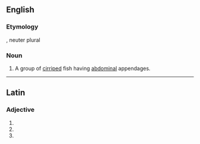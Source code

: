 ==English==

===Etymology===
{{etyl|la}}, neuter plural

===Noun===
{{en-noun|-}}

# {{zoology}} A group of [[cirriped]] fish having [[abdominal]] appendages.

----

==Latin==

===Adjective===
{{la-adj-form|abdominalia}}

# {{inflection of|abdominalis|abdominalis|nom|n|p|lang=la}}
# {{inflection of|abdominalis|abdominalis|acc|n|p|lang=la}}
# {{inflection of|abdominalis|abdominalis|voc|n|p|lang=la}}
{{count page|[[Wiktionary:Page count]]}}